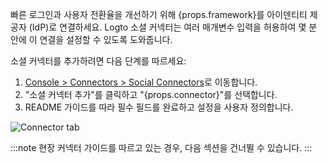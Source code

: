
빠른 로그인과 사용자 전환율을 개선하기 위해 {props.framework}를 아이덴티티 제공자 (IdP)로 연결하세요. Logto 소셜 커넥터는 여러 매개변수 입력을 허용하여 몇 분 안에 이 연결을 설정할 수 있도록 도와줍니다.

소셜 커넥터를 추가하려면 다음 단계를 따르세요:

1. [Console > Connectors > Social Connectors](https://cloud.logto.io/to/connectors/social)로 이동합니다.
2. "소셜 커넥터 추가"를 클릭하고 "{props.connector}"를 선택합니다.
3. README 가이드를 따라 필수 필드를 완료하고 설정을 사용자 정의합니다.

<img src={connectorTabSocialImage} alt="Connector tab" />

:::note
현장 커넥터 가이드를 따르고 있는 경우, 다음 섹션을 건너뛸 수 있습니다.
:::
